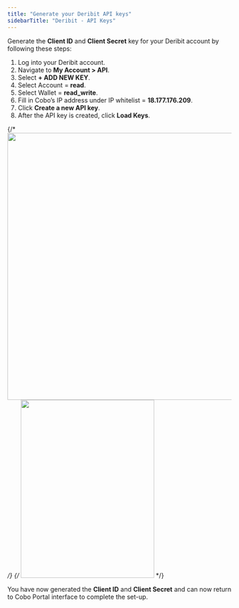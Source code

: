 ```yaml
---
title: "Generate your Deribit API keys"
sidebarTitle: "Deribit - API Keys"
---
```


Generate the **Client ID** and **Client Secret** key for your Deribit account by following these steps:

1) Log into your Deribit account.
2) Navigate to **My Account > API**.
3) Select **+ ADD NEW KEY**.
4) Select Account = **read**.
5) Select Wallet = **read_write**.
6) Fill in Cobo’s IP address under IP whitelist = **18.177.176.209**.
7) Click **Create a new API key**.
8) After the API key is created, click **Load Keys**.

{/* <img src="/images/smart-contract-wallet/deribit-1.png" width="700" height="600"/> */}
{/* <img src="/images/smart-contract-wallet/deribit-2.png" width="300" height="400"/> */}

You have now generated the **Client ID** and **Client Secret** and can now return to Cobo Portal interface to complete the set-up.
